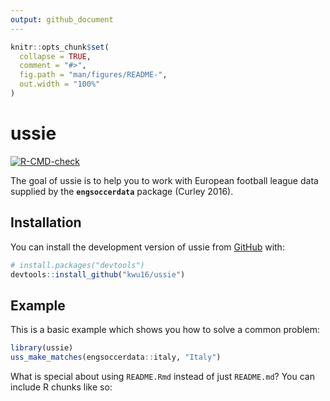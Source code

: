 ```yaml
---
output: github_document
---
```


<!-- README.md is generated from README.Rmd. Please edit that file -->

```r
knitr::opts_chunk$set(
  collapse = TRUE,
  comment = "#>",
  fig.path = "man/figures/README-",
  out.width = "100%"
)
```

# ussie

<!-- badges: start -->
[![R-CMD-check](https://github.com/kwu16/ussie/actions/workflows/R-CMD-check.yaml/badge.svg)](https://github.com/kwu16/ussie/actions/workflows/R-CMD-check.yaml)
<!-- badges: end -->

The goal of ussie is to help you to work with European football league data supplied by the **`engsoccerdata`** package (Curley 2016).

## Installation

You can install the development version of ussie from [GitHub](https://github.com/) with:

```r
# install.packages("devtools")
devtools::install_github("kwu16/ussie")
```

## Example

This is a basic example which shows you how to solve a common problem:

```r
library(ussie)
uss_make_matches(engsoccerdata::italy, "Italy")

```

What is special about using `README.Rmd` instead of just `README.md`? You can include R chunks like so:
